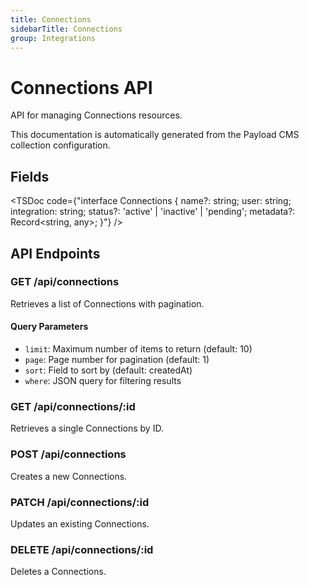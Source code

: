 ```yaml
---
title: Connections
sidebarTitle: Connections
group: Integrations
---
```



# Connections API

API for managing Connections resources.

<Callout type="info">
  This documentation is automatically generated from the Payload CMS collection configuration.
</Callout>


## Fields

<TSDoc code={"interface Connections {
  name?: string;
  user: string;
  integration: string;
  status?: 'active' | 'inactive' | 'pending';
  metadata?: Record<string, any>;
}"} />




## API Endpoints

### GET /api/connections
Retrieves a list of Connections with pagination.

#### Query Parameters
- `limit`: Maximum number of items to return (default: 10)
- `page`: Page number for pagination (default: 1)
- `sort`: Field to sort by (default: createdAt)
- `where`: JSON query for filtering results

### GET /api/connections/:id
Retrieves a single Connections by ID.

### POST /api/connections
Creates a new Connections.

### PATCH /api/connections/:id
Updates an existing Connections.

### DELETE /api/connections/:id
Deletes a Connections.

